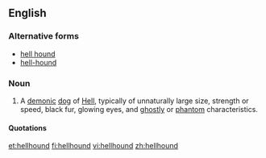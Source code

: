 {{wikipedia}}
==English==

===Alternative forms===
*[[hell hound]]
*[[hell-hound]]

===Noun===
{{en-noun}}

# {{mythology}} A [[demon]]ic [[dog]] of [[Hell]], typically of unnaturally large size, strength or speed, black fur, glowing eyes, and [[ghostly]] or [[phantom]] characteristics.

====Quotations====
{{seeCites}}

[[et:hellhound]]
[[fi:hellhound]]
[[vi:hellhound]]
[[zh:hellhound]]